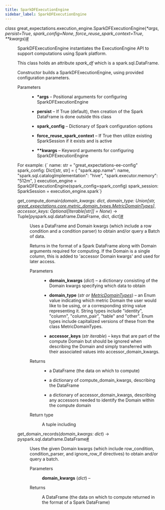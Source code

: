 ```yaml
---
title: SparkDFExecutionEngine
sidebar_label: SparkDFExecutionEngine
---
```


<section class="sphinx-api-doc" id="sparkdfexecutionengine">

<dl class="py class">
<dt class="sig sig-object py" id="great_expectations.execution_engine.SparkDFExecutionEngine">
<em class="property"><span class="pre">class</span><span class="w"> </span></em><span class="sig-prename descclassname"><span class="pre">great_expectations.execution_engine.</span></span><span class="sig-name descname"><span class="pre">SparkDFExecutionEngine</span></span><span class="sig-paren">(</span><em class="sig-param"><span class="o"><span class="pre">*</span></span><span class="n"><span class="pre">args</span></span></em>, <em class="sig-param"><span class="n"><span class="pre">persist</span></span><span class="o"><span class="pre">=</span></span><span class="default_value"><span class="pre">True</span></span></em>, <em class="sig-param"><span class="n"><span class="pre">spark_config</span></span><span class="o"><span class="pre">=</span></span><span class="default_value"><span class="pre">None</span></span></em>, <em class="sig-param"><span class="n"><span class="pre">force_reuse_spark_context</span></span><span class="o"><span class="pre">=</span></span><span class="default_value"><span class="pre">True</span></span></em>, <em class="sig-param"><span class="o"><span class="pre">**</span></span><span class="n"><span class="pre">kwargs</span></span></em><span class="sig-paren">)</span><a class="headerlink" href="#great_expectations.execution_engine.SparkDFExecutionEngine" title="Permalink to this definition">#</a></dt>
<dd><p>SparkDFExecutionEngine instantiates the ExecutionEngine API to support computations using Spark platform.</p>
<p>This class holds an attribute <cite>spark_df</cite> which is a spark.sql.DataFrame.</p>
<p>Constructor builds a SparkDFExecutionEngine, using provided configuration parameters.</p>
<dl class="field-list simple">
<dt class="field-odd">Parameters</dt>
<dd class="field-odd"><ul class="simple">
<li><p><strong>*args</strong> – Positional arguments for configuring SparkDFExecutionEngine</p></li>
<li><p><strong>persist</strong> – If True (default), then creation of the Spark DataFrame is done outside this class</p></li>
<li><p><strong>spark_config</strong> – Dictionary of Spark configuration options</p></li>
<li><p><strong>force_reuse_spark_context</strong> – If True then utilize existing SparkSession if it exists and is active</p></li>
<li><p><strong>**kwargs</strong> – Keyword arguments for configuring SparkDFExecutionEngine</p></li>
</ul>
</dd>
</dl>
<p>For example:
<CodeBlock language="python">{`    name: str = "great_expectations-ee-config"
    spark_config: Dict[str, str] = {
    "spark.app.name": name,
    "spark.sql.catalogImplementation": "hive",
    "spark.executor.memory": "512m",
    }
    execution_engine = SparkDFExecutionEngine(spark_config=spark_config)
    spark_session: SparkSession = execution_engine.spark`}</CodeBlock></p>
<dl class="py method">
<dt class="sig sig-object py" id="great_expectations.execution_engine.SparkDFExecutionEngine.get_compute_domain">
<span class="sig-name descname"><span class="pre">get_compute_domain</span></span><span class="sig-paren">(</span><em class="sig-param"><span class="n"><span class="pre">domain_kwargs</span></span><span class="p"><span class="pre">:</span></span><span class="w"> </span><span class="n"><span class="pre">dict</span></span></em>, <em class="sig-param"><span class="n"><span class="pre">domain_type</span></span><span class="p"><span class="pre">:</span></span><span class="w"> </span><span class="n"><span class="pre">Union</span><span class="p"><span class="pre">[</span></span><span class="pre">str</span><span class="p"><span class="pre">,</span></span><span class="w"> </span><a class="reference internal" href="http://localhost:3000/docs/reference/api/core/metric_domain_types/MetricDomainTypes_class#great_expectations.core.metric_domain_types.MetricDomainTypes" title="great_expectations.core.metric_domain_types.MetricDomainTypes"><span class="pre">great_expectations.core.metric_domain_types.MetricDomainTypes</span></a><span class="p"><span class="pre">]</span></span></span></em>, <em class="sig-param"><span class="n"><span class="pre">accessor_keys</span></span><span class="p"><span class="pre">:</span></span><span class="w"> </span><span class="n"><span class="pre">Optional</span><span class="p"><span class="pre">[</span></span><span class="pre">Iterable</span><span class="p"><span class="pre">[</span></span><span class="pre">str</span><span class="p"><span class="pre">]</span></span><span class="p"><span class="pre">]</span></span></span><span class="w"> </span><span class="o"><span class="pre">=</span></span><span class="w"> </span><span class="default_value"><span class="pre">None</span></span></em><span class="sig-paren">)</span> <span class="sig-return"><span class="sig-return-icon">→</span> <span class="sig-return-typehint"><span class="pre">Tuple</span><span class="p"><span class="pre">[</span></span><span class="pre">pyspark.sql.dataframe.DataFrame</span><span class="p"><span class="pre">,</span></span><span class="w"> </span><span class="pre">dict</span><span class="p"><span class="pre">,</span></span><span class="w"> </span><span class="pre">dict</span><span class="p"><span class="pre">]</span></span></span></span><a class="headerlink" href="#great_expectations.execution_engine.SparkDFExecutionEngine.get_compute_domain" title="Permalink to this definition">#</a></dt>
<dd><p>Uses a DataFrame and Domain kwargs (which include a row condition and a condition parser) to obtain and/or query a Batch of data.</p>
<p>Returns in the format of a Spark DataFrame along with Domain arguments required for computing.  If the Domain         is a single column, this is added to 'accessor Domain kwargs' and used for later access.</p>
<dl class="field-list simple">
<dt class="field-odd">Parameters</dt>
<dd class="field-odd"><ul class="simple">
<li><p><strong>domain_kwargs</strong> (<em>dict</em>) – a dictionary consisting of the Domain kwargs specifying which data to obtain</p></li>
<li><p><strong>domain_type</strong> (<em>str</em><em> or </em><a class="reference internal" href="http://localhost:3000/docs/reference/api/core/metric_domain_types/MetricDomainTypes_class#great_expectations.core.metric_domain_types.MetricDomainTypes" title="great_expectations.core.metric_domain_types.MetricDomainTypes"><em>MetricDomainTypes</em></a>) – an Enum value indicating which metric Domain the user would like             to be using, or a corresponding string value representing it.  String types include "identity", "column",             "column_pair", "table" and "other".  Enum types include capitalized versions of these from the class             MetricDomainTypes.</p></li>
<li><p><strong>accessor_keys</strong> (<em>str iterable</em>) – keys that are part of the compute Domain but should be ignored when             describing the Domain and simply transferred with their associated values into accessor_domain_kwargs.</p></li>
</ul>
</dd>
<dt class="field-even">Returns</dt>
<dd class="field-even"><p><ul class="simple">
<li><p>a DataFrame (the data on which to compute)</p></li>
<li><p>a dictionary of compute_domain_kwargs, describing the DataFrame</p></li>
<li><p>a dictionary of accessor_domain_kwargs, describing any accessors needed to
identify the Domain within the compute domain</p></li>
</ul>
</p>
</dd>
<dt class="field-odd">Return type</dt>
<dd class="field-odd"><p>A tuple including</p>
</dd>
</dl>
</dd></dl>
<dl class="py method">
<dt class="sig sig-object py" id="great_expectations.execution_engine.SparkDFExecutionEngine.get_domain_records">
<span class="sig-name descname"><span class="pre">get_domain_records</span></span><span class="sig-paren">(</span><em class="sig-param"><span class="n"><span class="pre">domain_kwargs</span></span><span class="p"><span class="pre">:</span></span><span class="w"> </span><span class="n"><span class="pre">dict</span></span></em><span class="sig-paren">)</span> <span class="sig-return"><span class="sig-return-icon">→</span> <span class="sig-return-typehint"><span class="pre">pyspark.sql.dataframe.DataFrame</span></span></span><a class="headerlink" href="#great_expectations.execution_engine.SparkDFExecutionEngine.get_domain_records" title="Permalink to this definition">#</a></dt>
<dd><p>Uses the given Domain kwargs (which include row_condition, condition_parser, and ignore_row_if directives) to obtain and/or query a batch.</p>
<dl class="field-list simple">
<dt class="field-odd">Parameters</dt>
<dd class="field-odd"><p><strong>domain_kwargs</strong> (<em>dict</em>) – </p>
</dd>
<dt class="field-even">Returns</dt>
<dd class="field-even"><p>A DataFrame (the data on which to compute returned in the format of a Spark DataFrame)</p>
</dd>
</dl>
</dd></dl>
</dd></dl>
</section>